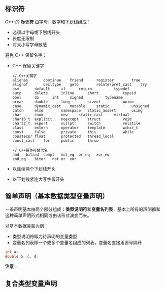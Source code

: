 ## 标识符

C++ 的 **标识符** 由字母、数字和下划线组成：

- 必须以字母或下划线开头
- 长度无限制
- 对大小写字母敏感

避免 C++ 保留名字：

- C++ 保留关键字

  ```
  // C++关键字
  alignas		continue	friend		register		true
  alignof		decltype	goto		reinterpret_cast	try
  asm		default		if		return			typedef
  auto		delete		inline		short			typeid
  bool		do		int		signed			typename
  break		double		long		sizeof			union
  case		dynamic_cast	mutable		static			unsigned
  catch		else		namespace	static_assert		using
  char		enum		new		static_cast		virtual
  char16_t	explicit	noexcept	struct			void
  char32_t	export		nullptr		switch			volatile
  class		extern		operator	template		wchar_t
  const		false		private		this			while
  constexpr	float		protected	thread_local
  const_cast	for		public		throw
  
  // C++操作符替代名
  and	bitand	compl	not_eq	or_eq	xor_eq
  and_eq	bitor	not	or	xor	
  ```

- 以连续两个下划线开头

- 以下划线紧连大写字母开头



## 简单声明（基本数据类型变量声明）

一条声明基本由两个部分组成：**类型说明符**和**变量名列表**，基本上所有的声明都和这种简单声明形式相同或由该形式演变而来。

以基本数据类型为例：

- 类型说明符即为待声明的变量类型
- 变量名列表即一个或多个变量名组成的列表，变量名直接用逗号隔开

```cpp
int a;
double b, c, d;
```

**注意**：



## 复合类型变量声明


